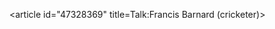 <article id="47328369" title=Talk:Francis Barnard (cricketer)>
	<talkpage id="47328369" title="Talk:Francis Barnard (cricketer)">
{{WikiProjectBannerShell|1=
{{WikiProject Cricket|class=stub|importance=low}}
{{WikiProject Australia|sports=yes|Victoria=yes|class=stub|importance=Low}}
{{WikiProject Biography|living=no|class=stub|sports-work-group=yes|listas=Barnard, Francis}}
| blp=no
}}
	</talkpage>
</article>